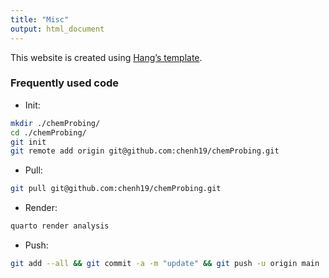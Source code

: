 ```yaml
---
title: "Misc"
output: html_document
---
```


This website is created using [Hang's template](https://chenh19.github.io/Quarto/misc.html).


### Frequently used code

- Init:  
```bash
mkdir ./chemProbing/
cd ./chemProbing/
git init
git remote add origin git@github.com:chenh19/chemProbing.git
```

- Pull:  
```bash
git pull git@github.com:chenh19/chemProbing.git
```

- Render:  
```bash
quarto render analysis
```

- Push:  
```bash
git add --all && git commit -a -m "update" && git push -u origin main
```
